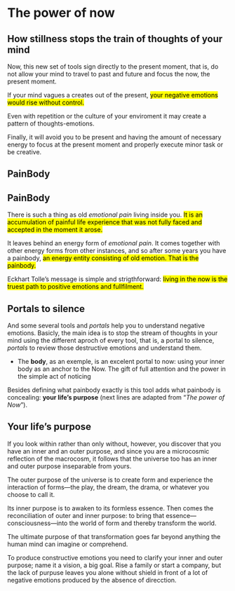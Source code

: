 
# The power of now

## How stillness stops the train of thoughts of your mind


Now, this new set of tools sign directly to the present moment, that is, do not allow your mind to travel to past and future and focus the now, the present moment.

If your mind vagues a creates out of the present, <mark>your negative emotions would rise without control.</mark>

Even with repetition or the culture of your enviroment it may create a pattern of thoughts-emotions.

Finally, it will avoid you to be present and having the amount of necessary energy to focus at the present moment and properly execute minor task or be creative. 

## PainBody

:::{.callout-note}
## PainBody
There is such a thing as old *emotional pain* living inside you. <mark>It is an accumulation of painful life experience that was not fully faced and accepted in the moment it arose.</mark>

It leaves behind an energy form of *emotional pain*. It comes together with other energy forms from other instances, and so after some years you have a painbody, <mark>an energy entity consisting of old emotion. That is the painbody.</mark>
:::


Eckhart Tolle's message is simple and strigthforward: <mark>living in the now is the truest path to positive emotions and fullfilment.</mark>

## Portals to silence

And some several tools and *portals* help you to understand negative emotions. Basicly, the main idea is to stop the stream of thoughts in your mind using the different aproch of every tool, that is, a portal to silence, *portals* to review those destructive emotions and understand them.

- The **body**, as an exemple, is an excelent portal to now: using your inner body as an anchor to the Now. The gift of full attention and the power in the simple act of noticing

Besides defining what painbody exactly is this tool adds what painbody is concealing: **your life's purpose** (next lines are adapted from "*The power of Now*").

## Your life's purpose

If you look within rather than only without, however, you discover that you have an inner and an outer purpose, and since you are a microcosmic reflection of the macrocosm, it follows that the universe too has an inner and outer purpose inseparable from yours.

The outer purpose of the universe is to create form and experience the interaction of forms—the play, the dream, the drama, or whatever you choose to call it.

Its inner purpose is to awaken to its formless essence. Then comes the reconciliation of outer and inner purpose: to bring that essence—consciousness—into the world of form and thereby transform the world.

The ultimate purpose of that transformation goes far beyond anything the human mind can imagine or comprehend.

To produce constructive emotions you need to clarify your inner and outer purpose; name it a vision, a big goal. Rise a family or start a company, but the lack of purpuse leaves you alone without shield in front of a lot of negative emotions produced by the absence of direcction.

[^1]: [](){.external}
[^2]: [](){.external}